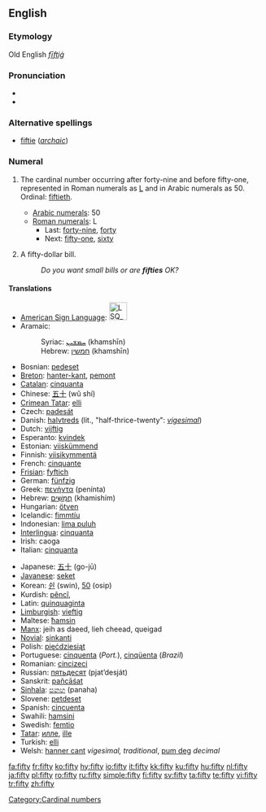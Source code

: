 ==English==

{{rank|scene|hot|I'd|847|fifty|trust|perfectly|fixed}}

===Etymology===
Old English ''[[fīftiġ]]''

===Pronunciation===
* {{IPA|/ˈfɪfti/}}
* {{audio|en-us-fifty.ogg|Audio (US)}}

===Alternative spellings===
* [[fiftie]] (''[[archaic]]'')

===Numeral===
{{en-noun|fift|ies|-}}

# {{uncountable}} The cardinal number occurring after forty-nine and before fifty-one, represented in Roman numerals as [[L]] and in Arabic numerals as 50. Ordinal: [[fiftieth]].
#* [[w:Arabic numerals|Arabic numerals]]: 50
#* [[w:Roman numerals|Roman numerals]]: L
#** Last: [[forty-nine]], [[forty]]
#** Next: [[fifty-one]], [[sixty]]
# {{countable}} A fifty-dollar bill.
#: ''Do you want small bills or are '''fifties''' OK?''

====Translations====
{{top}}
* [[American Sign Language]]: [[Image:LSQ 50.jpg|35px]]
* Aramaic:
*: Syriac: [[ܚܡܫܝܢ]] (khamshīn) {{c}}
*: Hebrew: [[חמשין]] (khamshīn) {{c}}
* Bosnian: [[pedeset]]
* [[Breton]]: [[hanter-kant]], [[pemont]]
* [[Catalan]]: [[cinquanta]]
* Chinese: [[五十]] (wǔ shí)
* [[Crimean Tatar]]: [[elli#Crimean Tatar|elli]]
* Czech: [[padesát]]
* Danish: [[halvtreds]] (lit., "half-thrice-twenty": ''[[vigesimal]]'')
* Dutch: [[vijftig]] {{f}}
* Esperanto: [[kvindek]]
* Estonian: [[viiskümmend]]
* Finnish: [[viisikymmentä]]
* French: [[cinquante]] {{m}}
* [[Frisian]]: [[fyftich]]
* German: [[fünfzig]] {{f}}
* Greek: [[πενήντα]] (penínta)
* Hebrew: [[חמישים|חֲמִשִּׁים]] (khamishím) {{m|f}}
* Hungarian: [[ötven]]
* Icelandic: [[fimmtíu]]
* Indonesian: [[lima puluh]]
* [[Interlingua]]: [[cinquanta]]
* Irish: caoga
* Italian: [[cinquanta]] {{f}}
{{mid}}
* Japanese: [[五十]] (go-jū)
* [[Javanese]]: [[seket]]
* Korean: [[쉰]] (swin), [[50]] (osip)
* Kurdish: [[pêncî]], {{KUchar|[[په‌نجا]]}}
* Latin: [[quinquaginta]]
* [[Limburgish]]: [[vieftig]]
* Maltese: [[ħamsin]]
* [[Manx]]: jeih as daeed, lieh cheead, queigad
* [[Novial]]: [[sinkanti]]
* Polish: [[pięćdziesiąt]]
* Portuguese: [[cinquenta]] (''Port.''), [[cinqüenta]] (''Brazil'')
* Romanian: [[cincizeci]]
* Russian: [[пятьдесят]] (pjat’desját)
* Sanskrit: [[pañcāśat]]
* [[Sinhala]]: [[පනහ]] (panaha)
* Slovene: [[petdeset]]
* Spanish: [[cincuenta]]
* Swahili: [[hamsini]]
* Swedish: [[femtio]]
* [[Tatar]]: [[илле#Tatar|илле]], [[ille#Tatar|ille]]
* Turkish: [[elli]]
* Welsh: [[hanner cant]] ''vigesimal, traditional'', [[pum deg]] ''decimal''
{{bottom}}

[[Category:Cardinal numbers]]

[[fa:fifty]]
[[fr:fifty]]
[[ko:fifty]]
[[hy:fifty]]
[[io:fifty]]
[[it:fifty]]
[[kk:fifty]]
[[ku:fifty]]
[[hu:fifty]]
[[nl:fifty]]
[[ja:fifty]]
[[pl:fifty]]
[[ro:fifty]]
[[ru:fifty]]
[[simple:fifty]]
[[fi:fifty]]
[[sv:fifty]]
[[ta:fifty]]
[[te:fifty]]
[[vi:fifty]]
[[tr:fifty]]
[[zh:fifty]]